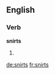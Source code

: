
==English==

===Verb===
'''snirts'''

# {{en-third-person singular of|snirt}}

[[de:snirts]]
[[fr:snirts]]